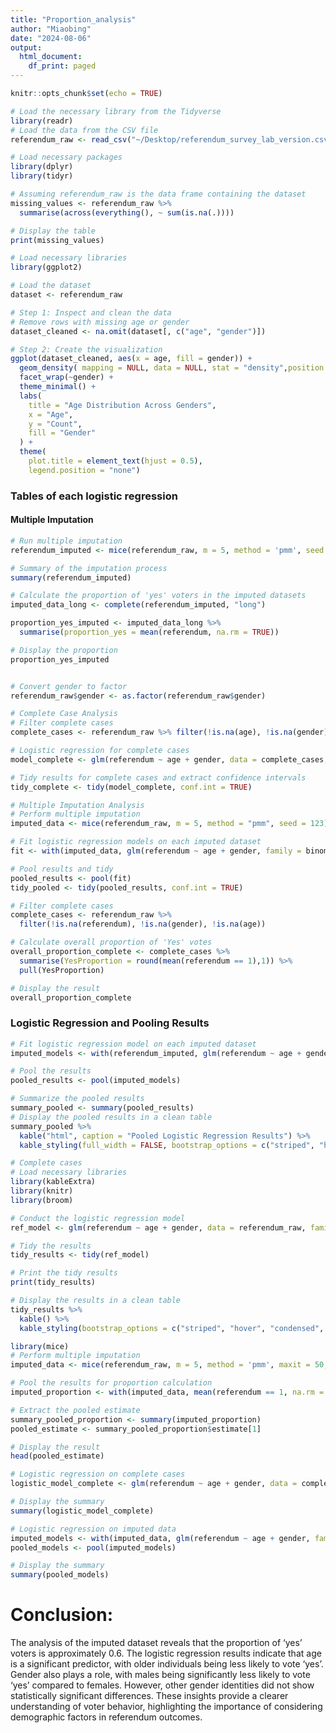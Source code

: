 ```yaml
---
title: "Proportion_analysis"
author: "Miaobing"
date: "2024-08-06"
output:
  html_document:
    df_print: paged
---
```


```r
knitr::opts_chunk$set(echo = TRUE)
```


```r
# Load the necessary library from the Tidyverse
library(readr)
# Load the data from the CSV file
referendum_raw <- read_csv("~/Desktop/referendum_survey_lab_version.csv")
```
```r
# Load necessary packages
library(dplyr)
library(tidyr)

# Assuming referendum_raw is the data frame containing the dataset
missing_values <- referendum_raw %>%
  summarise(across(everything(), ~ sum(is.na(.))))

# Display the table
print(missing_values)

```

```r
# Load necessary libraries
library(ggplot2)

# Load the dataset
dataset <- referendum_raw

# Step 1: Inspect and clean the data
# Remove rows with missing age or gender
dataset_cleaned <- na.omit(dataset[, c("age", "gender")])

# Step 2: Create the visualization
ggplot(dataset_cleaned, aes(x = age, fill = gender)) +
  geom_density( mapping = NULL, data = NULL, stat = "density",position = "identity") +
  facet_wrap(~gender) +
  theme_minimal() +
  labs(
    title = "Age Distribution Across Genders",
    x = "Age",
    y = "Count",
    fill = "Gender"
  ) +
  theme(
    plot.title = element_text(hjust = 0.5),
    legend.position = "none")
```

### Tables of each logistic regression

#### Multiple Imputation

```r
# Run multiple imputation
referendum_imputed <- mice(referendum_raw, m = 5, method = 'pmm', seed = 123)

# Summary of the imputation process
summary(referendum_imputed)

# Calculate the proportion of 'yes' voters in the imputed datasets
imputed_data_long <- complete(referendum_imputed, "long")

proportion_yes_imputed <- imputed_data_long %>%
  summarise(proportion_yes = mean(referendum, na.rm = TRUE))

# Display the proportion
proportion_yes_imputed


# Convert gender to factor
referendum_raw$gender <- as.factor(referendum_raw$gender)

# Complete Case Analysis
# Filter complete cases
complete_cases <- referendum_raw %>% filter(!is.na(age), !is.na(gender), !is.na(referendum))

# Logistic regression for complete cases
model_complete <- glm(referendum ~ age + gender, data = complete_cases, family = binomial)

# Tidy results for complete cases and extract confidence intervals
tidy_complete <- tidy(model_complete, conf.int = TRUE)

# Multiple Imputation Analysis
# Perform multiple imputation
imputed_data <- mice(referendum_raw, m = 5, method = "pmm", seed = 123)

# Fit logistic regression models on each imputed dataset
fit <- with(imputed_data, glm(referendum ~ age + gender, family = binomial))

# Pool results and tidy
pooled_results <- pool(fit)
tidy_pooled <- tidy(pooled_results, conf.int = TRUE)
```

```r

# Filter complete cases
complete_cases <- referendum_raw %>%
  filter(!is.na(referendum), !is.na(gender), !is.na(age))

# Calculate overall proportion of 'Yes' votes
overall_proportion_complete <- complete_cases %>%
  summarise(YesProportion = round(mean(referendum == 1),1)) %>%
  pull(YesProportion)

# Display the result
overall_proportion_complete
```

### Logistic Regression and Pooling Results
```r
# Fit logistic regression model on each imputed dataset
imputed_models <- with(referendum_imputed, glm(referendum ~ age + gender, family = binomial))

# Pool the results
pooled_results <- pool(imputed_models)

# Summarize the pooled results
summary_pooled <- summary(pooled_results)
# Display the pooled results in a clean table
summary_pooled %>%
  kable("html", caption = "Pooled Logistic Regression Results") %>%
  kable_styling(full_width = FALSE, bootstrap_options = c("striped", "hover", "condensed", "responsive"))

```

```r
# Complete cases
# Load necessary libraries
library(kableExtra)
library(knitr)
library(broom)

# Conduct the logistic regression model
ref_model <- glm(referendum ~ age + gender, data = referendum_raw, family = binomial)

# Tidy the results
tidy_results <- tidy(ref_model)

# Print the tidy results
print(tidy_results)

# Display the results in a clean table
tidy_results %>%
  kable() %>%
  kable_styling(bootstrap_options = c("striped", "hover", "condensed", "responsive"))

```

```r
library(mice)
# Perform multiple imputation
imputed_data <- mice(referendum_raw, m = 5, method = 'pmm', maxit = 50, seed = 500)

# Pool the results for proportion calculation
imputed_proportion <- with(imputed_data, mean(referendum == 1, na.rm = TRUE))

# Extract the pooled estimate
summary_pooled_proportion <- summary(imputed_proportion)
pooled_estimate <- summary_pooled_proportion$estimate[1]

# Display the result
head(pooled_estimate)

```

```r
# Logistic regression on complete cases
logistic_model_complete <- glm(referendum ~ age + gender, data = complete_cases, family = binomial)

# Display the summary
summary(logistic_model_complete)

# Logistic regression on imputed data
imputed_models <- with(imputed_data, glm(referendum ~ age + gender, family = binomial))
pooled_models <- pool(imputed_models)

# Display the summary
summary(pooled_models)


```

# Conclusion:
The analysis of the imputed dataset reveals that the proportion of 'yes' voters is approximately 0.6. The logistic regression results indicate that age is a significant predictor, with older individuals being less likely to vote 'yes'. Gender also plays a role, with males being significantly less likely to vote 'yes' compared to females. However, other gender identities did not show statistically significant differences. These insights provide a clearer understanding of voter behavior, highlighting the importance of considering demographic factors in referendum outcomes.